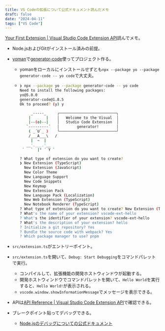 ```yaml
---
title: VS Codeの拡張について公式ドキュメント読んだメモ
draft: false
date: "2024-04-11"
tags: ["VS Code"]
---
```


[Your First Extension | Visual Studio Code Extension API](https://code.visualstudio.com/api/get-started/your-first-extension)読んでメモ。

- Node.jsおよびGitがインストール済みの前提。
- [yoman](https://yeoman.io/)で[generator-code](https://www.npmjs.com/package/generator-code)使ってプロジェクト作る。

  - yomanをローカルにインストールせずとも`npx --package yo --package generator-code -- yo code`で大丈夫。
  - ```sh
    ❯ npx --package yo --package generator-code -- yo code
    Need to install the following packages:
    yo@5.0.0
    generator-code@1.8.5
    Ok to proceed? (y) y

         _-----_     ╭──────────────────────────╮
        |       |    │   Welcome to the Visual  │
        |--(o)--|    │   Studio Code Extension  │
       `---------´   │        generator!        │
        ( _´U`_ )    ╰──────────────────────────╯
        /___A___\   /
         |  ~  |
       __'.___.'__
     ´   `  |° ´ Y `

    ? What type of extension do you want to create?
    ❯ New Extension (TypeScript)
      New Extension (JavaScript)
      New Color Theme
      New Language Support
      New Code Snippets
      New Keymap
      New Extension Pack
      New Language Pack (Localization)
      New Web Extension (TypeScript)
      New Notebook Renderer (TypeScript)
    ? What type of extension do you want to create? New Extension (TypeScript)
    ? What's the name of your extension? vscode-ext-hello
    ? What's the identifier of your extension? vscode-ext-hello
    ? What's the description of your extension? hello
    ? Initialize a git repository? Yes
    ? Bundle the source code with webpack? Yes
    ? Which package manager to use? pnpm
    ```

- `src/extension.ts`がエントリーポイント。
- `src/extension.ts`を開いて、`Debug: Start Debugging`をコマンドパレットで実行。
  - コンパイルして、拡張機能の開発ホストウィンドウが起動する。
  - 開発ホストウィンドウでコマンドパレットを開いて、`Hello World`を実行すると、`Hello World!`が表示される。
  - `vscode.window.showInformationMessage`でメッセージを表示できる。
- APIは[API Reference | Visual Studio Code Extension API](https://code.visualstudio.com/api/references/vscode-api)で確認できる。
- ブレークポイント貼ってデバッグできる。
  - [Node.jsのデバッグについての公式ドキュメント](https://code.visualstudio.com/docs/nodejs/nodejs-debugging)
